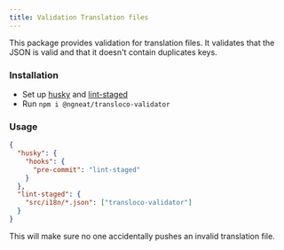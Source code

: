 ```yaml
---
title: Validation Translation files
---
```


This package provides validation for translation files. It validates that the JSON is valid and that it doesn't contain duplicates keys.

### Installation

- Set up [husky](https://github.com/typicode/husky) and [lint-staged](https://github.com/okonet/lint-staged#examples)
- Run `npm i @ngneat/transloco-validator`

### Usage
```json file="package.json"
{
  "husky": {
    "hooks": {
      "pre-commit": "lint-staged"
    }
  },
  "lint-staged": {
    "src/i18n/*.json": ["transloco-validator"]
  }
}
```

This will make sure no one accidentally pushes an invalid translation file.
